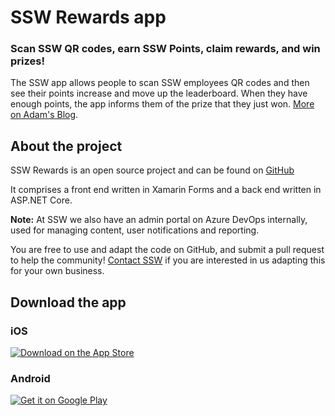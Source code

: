 # SSW Rewards app
### Scan SSW QR codes, earn SSW Points, claim rewards, and win prizes!

The SSW app allows people to scan SSW employees QR codes and then see their
points increase and move up the leaderboard. When they have enough points, the
app informs them of the prize that they just won. [More on Adam's Blog](https://adamcogan.com/2019/11/06/ssw-had-fun-at-ndc-gotta-catch-em-all/).

<VideoEmbed url="https://www.youtube.com/watch?v=UVjun9hPwTc" videoWidth="w-full" removeMargin={true} />

## About the project

SSW Rewards is an open source project and can be found on [GitHub](https://github.com/SSWConsulting/SSW.Rewards)

It comprises a front end written in Xamarin Forms and a back end written in ASP.NET Core.

**Note:** At SSW we also have an admin portal on Azure DevOps internally, used for managing content, user notifications and reporting.

You are free to use and adapt the code on GitHub, and submit a pull request to help the community!
[Contact SSW](https://www.ssw.com.au/ssw/Company/ContactUs.aspx) if you are interested in us adapting
this for your own business.

## Download the app

### iOS
[![Download on the App Store](/images/products/app-store.svg)](https://apps.apple.com/ca/app/ssw-rewards/id1482994853)

### Android
[![Get it on Google Play](https://play.google.com/intl/en_us/badges/static/images/badges/en_badge_web_generic.png)](https://play.google.com/store/apps/details?id=com.ssw.consulting&pcampaignid=pcampaignidMKT-Other-global-all-co-prtnr-py-PartBadge-Mar2515-1)

